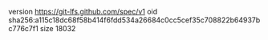 version https://git-lfs.github.com/spec/v1
oid sha256:a115c18dc68f58b414f6fdd534a26684c0cc5cef35c708822b64937bc776c7f1
size 18032
